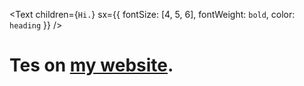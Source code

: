 <Text
  children={`Hi.`}
  sx={{ fontSize: [4, 5, 6], fontWeight: `bold`, color: `heading` }}
/>

# Tes on [my website](https://www.lekoarts.de?utm_source=minimal-blog&utm_medium=Starter).
